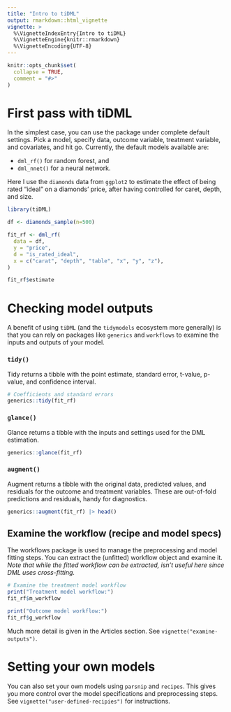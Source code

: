 ```yaml
---
title: "Intro to tiDML"
output: rmarkdown::html_vignette
vignette: >
  %\VignetteIndexEntry{Intro to tiDML}
  %\VignetteEngine{knitr::rmarkdown}
  %\VignetteEncoding{UTF-8}
---
```


```r
knitr::opts_chunk$set(
  collapse = TRUE,
  comment = "#>"
)
```
# First pass with tiDML

In the simplest case, you can use the package under complete default settings. Pick a model, specify data, outcome variable, treatment variable, and covariates, and hit go. Currently, the default models available are:

- `dml_rf()` for random forest, and
- `dml_nnet()` for a neural network.

Here I use the `diamonds` data from `ggplot2` to estimate the effect of being rated "ideal" on a diamonds' price, after having controlled for caret, depth, and size.

```r
library(tiDML)

df <- diamonds_sample(n=500)

fit_rf <- dml_rf(
  data = df,
  y = "price",
  d = "is_rated_ideal",
  x = c("carat", "depth", "table", "x", "y", "z"),
)

fit_rf$estimate

```

# Checking model outputs

A benefit of using `tiDML` (and the `tidymodels` ecosystem more generally) is that you can rely on packages like `generics` and `workflows` to examine the inputs and outputs of your model.

### `tidy()`

Tidy returns a tibble with the point estimate, standard error, t-value, p-value, and confidence interval.

```r
# Coefficients and standard errors
generics::tidy(fit_rf)
```

### `glance()` 

Glance returns a tibble with the inputs and settings used for the DML estimation.

```r
generics::glance(fit_rf)
```

### `augment()`

Augment returns a tibble with the original data, predicted values, and residuals for the outcome and treatment variables. These are out-of-fold predictions and residuals, handy for diagnostics.

```r
generics::augment(fit_rf) |> head()
```

## Examine the workflow (recipe and model specs)

The workflows package is used to manage the preprocessing and model fitting steps. You can extract the (unfitted) workflow object and examine it. *Note that while the fitted workflow can be extracted, isn't useful here since DML uses cross-fitting.* 

```r
# Examine the treatment model workflow
print("Treatment model workflow:")
fit_rf$m_workflow

print("Outcome model workflow:")
fit_rf$g_workflow
```

Much more detail is given in the Articles section. See `vignette("examine-outputs")`.

# Setting your own models

You can also set your own models using `parsnip` and `recipes`. This gives you more control over the model specifications and preprocessing steps. See `vignette("user-defined-recipies")` for instructions.